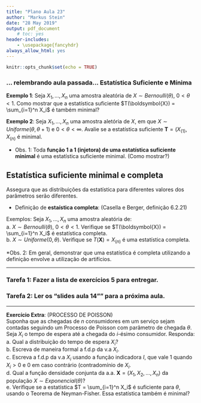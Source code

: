 ```yaml
---
title: "Plano Aula 23"
author: "Markus Stein"
date: "28 May 2019"
output: pdf_document
    # toc: yes
header-includes:
    - \usepackage{fancyhdr}
always_allow_html: yes
---
```

\addtolength{\headheight}{1.0cm} 
\pagestyle{fancyplain} 
\rhead{\includegraphics[height=1.5cm]{/home/markus/Downloads/Logo-40-anos-estatistica.png}}
\lhead{\includegraphics[height=1.5cm]{/home/markus/Downloads/logoIME60.jpg}}
\chead{UNIVERSIDADE FEDERAL DO RIO GRANDE DO SUL \\
INSTITUTO DE MATEMÁTICA E ESTATÍSTICA \\
DEPARTAMENTO DE ESTATÍSTICA \\
\vspace{0.3cm}
MAT02023 - INFERÊNCIA A - 2019/1
}
\renewcommand{\headrulewidth}{0pt} 


```r
knitr::opts_chunk$set(echo = TRUE)
```

<!-- lista 3 -->
<!-- bolsa voluntaria, projeto SES, horas complementares + aplicacao real + R world , atraves do NAE? -->

<!-- ## Imagem do livro "An Introduction to Statistical Learning with Applications in R" -->

<!-- ver exemplo eduardo... pensar em outros exemplos... -->
<!-- aula pasada... recordar suficiente e minimal exemplo bernoulli... falar da normal...  -->

<!-- glossario pesquisar completness: http://glossario.spestatistica.pt/ -->

<!-- teorema da equivalencia... ou Lehmann-Scheffé... não necessita suficiência, garante suficiência, provar! -->

### ... relembrando aula passada... Estatística Suficiente e Mínima
**Exemplo 1**: Seja $X_1, \dots , X_n$ uma amostra aleatória de $X \sim Bernoulli(\theta)$, $0 < \theta < 1$. Como mostrar que a estatística suficiente $T(\boldsymbol{X}) = \sum_{i=1}^n X_i$ é também minimal?    
\vspace{0.3cm}
  
**Exemplo 2**: Seja $X_1, \ldots, X_n$ uma amostra aletória de $X$, em que $X \sim Uniforme(\theta, \theta + 1)$ e $0 < \theta < \infty$. Avalie se a estatística suficiente $\boldsymbol{T} = (X_{(1)}, X_{(n)}$ é minimal.

\vspace{0.5cm}

* Obs. 1: Toda **função 1 a 1 (injetora) de uma estatística suficiente minimal** é uma estatística suficiente minimal. (Como mostrar?)


## Estatística suficiente minimal e completa
Assegura que as distribuições da estatística para diferentes valores dos parâmetros serão diferentes.  

\vspace{0.5cm}

* Definição de **estaística completa**: (Casella e Berger, definição 6.2.21)

\vspace{0.5cm}

Exemplos: Seja $X_1, \ldots, X_n$ uma amostra aleatória de:  
a. $X \sim Bernoulli(\theta)$, $0 < \theta < 1$. Verifique se $T(\boldsymbol{X}) = \sum_{i=1}^n X_i$ é estatística completa.  
b. $X \sim Uniforme(0, \theta)$. Verifique se $T(\boldsymbol{X}) = X_{(n)}$ é uma estatística completa.

\vspace{0.5cm}

*Obs. 2: Em geral, demonstrar que uma estatística é completa utilizando a definição envolve a utilização de artifícios.

\vspace{0.3cm}


<!-- * **Teorema de Lehmann-Scheffé** -->
<!-- Se existe uma **estatística suficiente** para $\theta$, então é **minimal se** for **completa**. -->

<!-- \vspace{0.3cm} -->

<!-- Exemplos: Família exponencial -->

<!-- * Estimadores e suas propriedades -->
<!-- Viés e EQM -->
<!-- eficiência e consistência -->

<!-- aula 24 -->
<!-- LICR -->
<!-- ENVVUM -->

***
### Tarefa 1: Fazer a lista de exercícios 5 para entregar.

### Tarefa 2: Ler os "slides aula 14"" para a próxima aula.
<!-- ### Tarefa 2: Ler seções 1 e 2 do capítulo 6 do livro "Statistical Methods and Scientific Inference". -->
***

**Exercício Extra**: (PROCESSO DE POISSON)   
Suponha  que  as  chegadas  de  $n$  consumidores  em  um  serviço  sejam  contadas seguindo um Processo de Poisson com parâmetro de chegada $\theta$. Seja $X_i$ o tempo de espera até a chegada do $i$-ésimo consumidor. Responda:   
a. Qual a distribuição do tempo de espera $X_i$?   
b. Escreva de maneira formal a f.d.p da v.a $X_i$.  
c. Escreva a f.d.p da v.a $X_i$ usando a função indicadora $I$, que vale 1 quando $X_i > 0$ e 0 em caso contrário (contradomínio de $X_i$.  
d. Qual a função densidade conjunta da a.a. $\boldsymbol{X} = (X_1, X_2, \ldots, X_n)$ da população $X \sim Exponencial(\theta)$?  
e. Verifique  se  a  estatística  $T  = \sum_{i=1}^n X_i$ é suficiente  para $\theta$,  usando  o  Teorema  de Neyman-Fisher. Essa estatística também é minimal?


